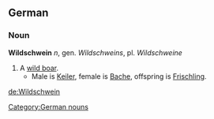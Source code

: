 ==German==
===Noun===
'''Wildschwein''' ''n'', gen. ''Wildschweins'', pl. ''Wildschweine''
# A [[wild boar]].
#* Male is [[Keiler]], female is [[Bache]], offspring is [[Frischling]].

[[Category:German nouns]]

[[de:Wildschwein]]